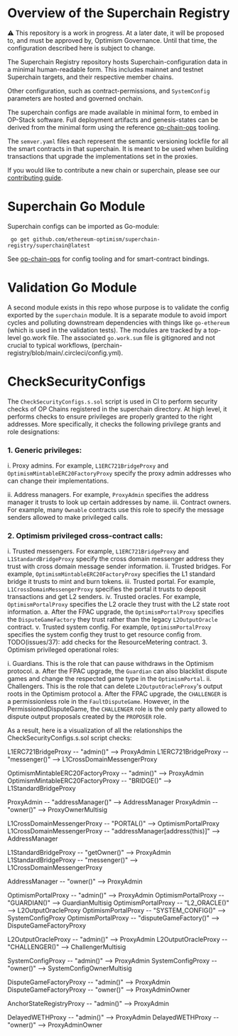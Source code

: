 # Overview of the Superchain Registry

<Callout type="info">
   ⚠️ This repository is a work in progress. At a later date, it will be proposed to, and must be approved by, Optimism Governance. Until that time, the configuration described here is subject to change.

</Callout>

The Superchain Registry repository hosts Superchain-configuration data in a minimal human-readable form. 
This includes mainnet and testnet Superchain targets, and their respective member chains.

Other configuration, such as contract-permissions, and `SystemConfig` parameters are hosted and governed onchain.

The superchain configs are made available in minimal form, to embed in OP-Stack software. 
Full deployment artifacts and genesis-states can be derived from the minimal form using the reference [op-chain-ops](https://github.com/ethereum-optimism/optimism/tree/develop/op-chain-ops) tooling.

The `semver.yaml` files each represent the semantic versioning lockfile for all the smart contracts in that superchain.
 It is meant to be used when building transactions that upgrade the implementations set in the proxies.

If you would like to contribute a new chain or superchain, please see our [contributing guide](https://github.com/ethereum-optimism/superchain-registry/blob/main/CONTRIBUTING.md).

# Superchain Go Module
Superchain configs can be imported as Go-module:

``` go get github.com/ethereum-optimism/superchain-registry/superchain@latest```

See [op-chain-ops](https://github.com/ethereum-optimism/optimism/tree/develop/op-chain-ops) for config tooling and for smart-contract bindings.

# Validation Go Module

A second module exists in this repo whose purpose is to validate the config exported by the `superchain` module. 
It is a separate module to avoid import cycles and polluting downstream dependencies with things like `go-ethereum` 
(which is used in the validation tests). 
The modules are tracked by a top-level go.work file.
The associated `go.work.sum` file is gitignored and not crucial to typical workflows,
(perchain-registry/blob/main/.circleci/config.yml).

# CheckSecurityConfigs

The `CheckSecurityConfigs.s.sol` script is used in CI to perform security checks of OP Chains registered in the superchain directory. 
At high level, it performs checks to ensure privileges are properly granted to the right addresses. 
More specifically, it checks the following privilege grants and role designations:

### 1. Generic privileges:

i. Proxy admins. For example, `L1ERC721BridgeProxy` and `OptimismMintableERC20FactoryProxy` specify 
the proxy admin addresses who can change their implementations.

ii. Address managers. For example, `ProxyAdmin` specifies the address manager it trusts to look up certain addresses by name.
iii. Contract owners. For example, many `Ownable` contracts use this role to specify the message senders allowed to make privileged calls.

### 2. Optimism privileged cross-contract calls:

i. Trusted messengers. For example, `L1ERC721BridgeProxy` and `L1StandardBridgeProxy` specify 
    the cross domain messenger address they trust with cross domain message sender information.
ii. Trusted bridges. For example, `OptimismMintableERC20FactoryProxy` specifies 
the L1 standard bridge it trusts to mint and burn tokens.
iii. Trusted portal. For example, `L1CrossDomainMessengerProxy` specifies 
the portal it trusts to deposit transactions and get L2 senders.
iv. Trusted oracles. For example, `OptimismPortalProxy` specifies the L2 oracle they trust with the L2 state root information.
a. After the FPAC upgrade, the `OptimismPortalProxy` specifies the `DisputeGameFactory` they trust rather than the legacy `L2OutputOracle` contract. 
v. Trusted system config. For example, `OptimismPortalProxy` specifies the system config they trust to get resource config from. TODO(issues/37): add checks for the ResourceMetering contract.
3. Optimism privileged operational roles:

i. Guardians. This is the role that can pause withdraws in the Optimism protocol.
    a. After the FPAC upgrade, the `Guardian` can also blacklist dispute games and change the respected game type in the `OptimismPortal`.
ii. Challengers. This is the role that can delete `L2OutputOracleProxy`'s output roots in the Optimism protocol 
a. After the FPAC upgrade, the `CHALLENGER` is a permissionless role in the `FaultDisputeGame`. 
However, in the PermissionedDisputeGame, the `CHALLENGER` role is the only party allowed to dispute 
output proposals created by the `PROPOSER` role.

            
As a result, here is a visualization of all the relationships the CheckSecurityConfigs.s.sol script checks:

  L1ERC721BridgeProxy -- "admin()" --> ProxyAdmin
  L1ERC721BridgeProxy -- "messenger()" --> L1CrossDomainMessengerProxy

  OptimismMintableERC20FactoryProxy -- "admin()" --> ProxyAdmin
  OptimismMintableERC20FactoryProxy -- "BRIDGE()" --> L1StandardBridgeProxy

  ProxyAdmin -- "addressManager()" --> AddressManager
  ProxyAdmin -- "owner()" --> ProxyOwnerMultisig

  L1CrossDomainMessengerProxy -- "PORTAL()" --> OptimismPortalProxy
  L1CrossDomainMessengerProxy -- "addressManager[address(this)]" --> AddressManager

  L1StandardBridgeProxy -- "getOwner()" -->  ProxyAdmin
  L1StandardBridgeProxy -- "messenger()" --> L1CrossDomainMessengerProxy

  AddressManager -- "owner()" -->  ProxyAdmin

  OptimismPortalProxy -- "admin()" --> ProxyAdmin
  OptimismPortalProxy -- "GUARDIAN()" --> GuardianMultisig
  OptimismPortalProxy -- "L2_ORACLE()" --> L2OutputOracleProxy
  OptimismPortalProxy -- "SYSTEM_CONFIG()" --> SystemConfigProxy
  OptimismPortalProxy -- "disputeGameFactory()" --> DisputeGameFactoryProxy

  L2OutputOracleProxy -- "admin()" --> ProxyAdmin
  L2OutputOracleProxy -- "CHALLENGER()" --> ChallengerMultisig

  SystemConfigProxy -- "admin()" --> ProxyAdmin
  SystemConfigProxy -- "owner()" --> SystemConfigOwnerMultisig

  DisputeGameFactoryProxy -- "admin()" --> ProxyAdmin
  DisputeGameFactoryProxy -- "owner()" --> ProxyAdminOwner

  AnchorStateRegistryProxy -- "admin()" --> ProxyAdmin

  DelayedWETHProxy -- "admin()" --> ProxyAdmin
  DelayedWETHProxy -- "owner()" --> ProxyAdminOwner






